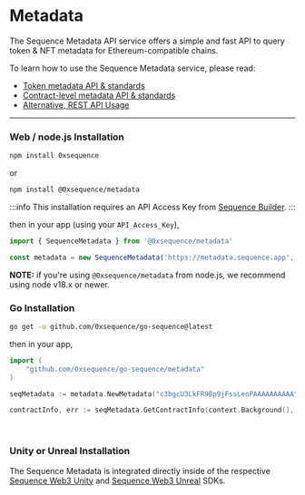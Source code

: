 # Metadata

The Sequence Metadata API service offers a simple and fast API to query token & NFT metadata
for Ethereum-compatible chains.

To learn how to use the Sequence Metadata service, please read:
* [Token metadata API & standards](/metadata/token-metadata)
* [Contract-level metadata API & standards](/metadata/contract-metadata)
* [Alternative, REST API Usage](/metadata/rest-api)


---

### Web / node.js Installation

```bash
npm install 0xsequence
```
or
```bash
npm install @0xsequence/metadata
```

:::info
This installation requires an API Access Key from [Sequence Builder](https://sequence.build).
:::

then in your app (using your `API_Access_Key`),

```ts
import { SequenceMetadata } from '@0xsequence/metadata'

const metadata = new SequenceMetadata('https://metadata.sequence.app', 'c3bgcU3LkFR9Bp9jFssLenPAAAAAAAAAA')
```

**NOTE:** if you're using `@0xsequence/metadata` from node.js, we recommend using node v18.x or newer.


### Go Installation

```bash
go get -u github.com/0xsequence/go-sequence@latest
```

then in your app,

```go
import (
	"github.com/0xsequence/go-sequence/metadata"
)

seqMetadata := metadata.NewMetadata("c3bgcU3LkFR9Bp9jFssLenPAAAAAAAAAA")

contractInfo, err := seqMetadata.GetContractInfo(context.Background(), "polygon", "0x631998e91476DA5B870D741192fc5Cbc55F5a52E")
```

<br />

### Unity or Unreal Installation

The Sequence Metadata is integrated directly inside of the respective [Sequence Web3 Unity](/games-sdk) and [Sequence Web3 Unreal](/games-sdk) SDKs.

<br />